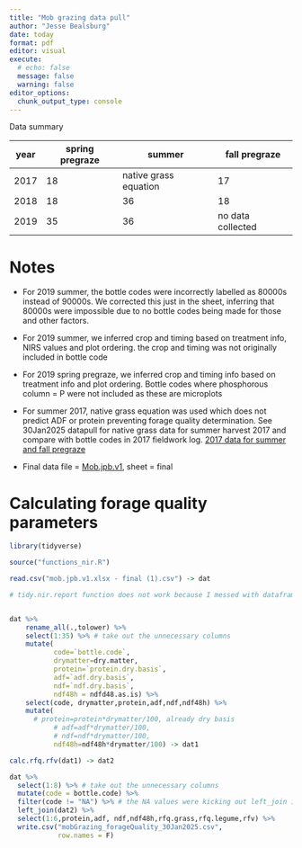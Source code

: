 ```yaml
---
title: "Mob grazing data pull"
author: "Jesse Bealsburg"
date: today
format: pdf
editor: visual
execute:
  # echo: false
  message: false
  warning: false
editor_options: 
  chunk_output_type: console
---
```


Data summary

| year | spring pregraze | summer                | fall pregraze     |
|------|-----------------|-----------------------|-------------------|
| 2017 | 18              | native grass equation | 17                |
| 2018 | 18              | 36                    | 18                |
| 2019 | 35              | 36                    | no data collected |

# Notes

-   For 2019 summer, the bottle codes were incorrectly labelled as 80000s instead of 90000s. We corrected this just in the sheet, inferring that 80000s were impossible due to no bottle codes being made for those and other factors.

-   For 2019 summer, we inferred crop and timing based on treatment info, NIRS values and plot ordering. the crop and timing was not originally included in bottle code

-   For 2019 spring pregraze, we inferred crop and timing info based on treatment info and plot ordering. Bottle codes where phosphorous column = P were not included as these are microplots

-   For summer 2017, native grass equation was used which does not predict ADF or protein preventing forage quality determination. See 30Jan2025 datapull for native grass data for summer harvest 2017 and compare with bottle codes in 2017 fieldwork log. [2017 data for summer and fall pregraze](https://docs.google.com/spreadsheets/d/1y4VIUBTpQhcPoh5RgECmzQuUQg5xA1Ft/edit?gid=271759234#gid=271759234)

-   Final data file = [Mob.jpb.v1](https://docs.google.com/spreadsheets/d/1yHdjxQA2oDPqfsdkx_LmLcnZt8gx-iWh/edit?gid=1799026456#gid=1799026456), sheet = final

# Calculating forage quality parameters

```r
library(tidyverse)

source("functions_nir.R")

read.csv("mob.jpb.v1.xlsx - final (1).csv") -> dat

# tidy.nir.report function does not work because I messed with dataframe slightly. Copying the function below and will modify


dat %>% 
    rename_all(.,tolower) %>% 
    select(1:35) %>% # take out the unnecessary columns
    mutate(
           code=`bottle.code`,
           drymatter=dry.matter,
           protein=`protein.dry.basis`,
           adf=`adf.dry.basis`,
           ndf=`ndf.dry.basis`,
           ndf48h = ndfd48.as.is) %>% 
    select(code, drymatter,protein,adf,ndf,ndf48h) %>%
    mutate(
      # protein=protein*drymatter/100, already dry basis
           # adf=adf*drymatter/100,
           # ndf=ndf*drymatter/100,
           ndf48h=ndf48h*drymatter/100) -> dat1

calc.rfq.rfv(dat1) -> dat2

dat %>% 
  select(1:8) %>% # take out the unnecessary columns
  mutate(code = bottle.code) %>%
  filter(code != "NA") %>% # the NA values were kicking out left_join issue
  left_join(dat2) %>% 
  select(1:6,protein,adf, ndf,ndf48h,rfq.grass,rfq.legume,rfv) %>% 
  write.csv("mobGrazing_forageQuality_30Jan2025.csv",
            row.names = F)

```
